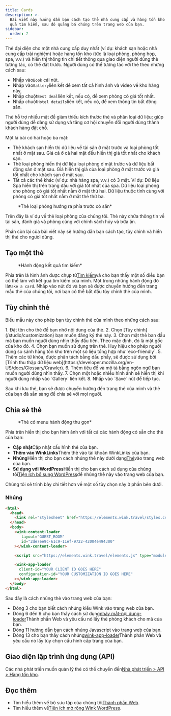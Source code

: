 ```yaml
---
title: Cards
description: >-
  Bài viết này hướng dẫn bạn cách tạo thẻ nhà cung cấp và hàng tồn kho từ kết
  quả tìm kiếm, sau đó quảng bá chúng trên trang web của bạn.
sidebar:
  order: 7
---
```


Thẻ đại diện cho một nhà cung cấp duy nhất (ví dụ: khách sạn hoặc nhà cung cấp trải nghiệm) hoặc hàng tồn kho (tức là loại phòng, phòng họp, spa, v.v.) và hiển thị thông tin chi tiết thông qua giao diện người dùng thẻ tương tác, có thể đặt trước.
Người dùng có thể tương tác với thẻ theo những cách sau:

* Nhấp vào`Book` cái nút.
* Nhấp vào`Gallery`liên kết để xem tất cả hình ảnh và video về kho hàng này.
* Nhấp chuột`Best deal`liên kết, nếu có, để xem phòng có giá tốt nhất.
* Nhấp chuột`Hotel details`liên kết, nếu có, để xem thông tin bất động sản.

Thẻ hỗ trợ nhiều mặt để giảm thiểu kích thước thẻ và phân loại dữ liệu; giúp người dùng dễ dàng sử dụng và tăng cơ hội chuyển đổi người dùng thành khách hàng đặt chỗ.

Một lá bài có hai hoặc ba mặt:

* Thẻ khách sạn hiển thị dữ liệu về tài sản ở mặt trước và loại phòng tốt nhất ở mặt sau. Giá cả ở cả hai mặt đều hiển thị giá tốt nhất cho khách sạn.
* Thẻ loại phòng hiển thị dữ liệu loại phòng ở mặt trước và dữ liệu bất động sản ở mặt sau. Giá hiển thị giá của loại phòng ở mặt trước và giá tốt nhất cho khách sạn ở mặt sau.
* Tất cả các thẻ khác (ví dụ: nhà hàng spa, v.v.) có 3 mặt. Ví dụ: Dữ liệu Spa hiển thị trên trang đầu với giá tốt nhất của spa. Dữ liệu loại phòng cho phòng có giá tốt nhất nằm ở mặt thứ hai. Dữ liệu thuộc tính cùng với phòng có giá tốt nhất nằm ở mặt thẻ thứ ba.

<figure>
  <CloudinaryImage width="350" height="829" resize="scale" quality="best" alt="Xem trước thẻ" src="academy/card-example" errorImage="noimage_opaque_nyrtl0.png" />

  <figcaption>*Thẻ loại phòng hướng ra phía trước có sẵn*</figcaption>
</figure>


Trên đây là ví dụ về thẻ loại phòng của chúng tôi. Thẻ này chứa thông tin về tài sản, đánh giá và phòng cùng với chính sách hủy và bữa ăn.

Phần còn lại của bài viết này sẽ hướng dẫn bạn cách tạo, tùy chỉnh và hiển thị thẻ cho người dùng.

## Tạo một thẻ

<figure>
  <CloudinaryImage width="350" height="238" resize="scale" quality="best" alt="Hành động" src="academy/inventory-actions" errorImage="noimage_opaque_nyrtl0.png" />

  <figcaption>*Hành động kết quả tìm kiếm*</figcaption>
</figure>


Phía trên là hình ảnh được chụp từ[Tìm kiếm](/studio/search)và cho bạn thấy một số điều bạn có thể làm với kết quả tìm kiếm của mình. Một trong những hành động đó là`Make a card`.
Nhấp vào nút đó và bạn sẽ được chuyển hướng đến trang mẫu thẻ của chúng tôi, nơi bạn có thể bắt đầu tùy chỉnh thẻ của mình.

## Tùy chỉnh thẻ

Biểu mẫu này cho phép bạn tùy chỉnh thẻ của mình theo những cách sau:

<Steps>
  1. Đặt tên cho thẻ để bạn nhớ nội dung của thẻ.
  2. Chọn [Tùy chỉnh](/studio/customization) bạn muốn đăng ký thẻ này.
  3. Chọn mặt thẻ ban đầu mà bạn muốn người dùng nhìn thấy đầu tiên. Theo mặc định, đó là mặt gốc của kho đó.
  4. Chọn <Badge text="badge" variant="tip" size="small" /> bạn muốn sử dụng trên thẻ. Huy hiệu cho phép người dùng so sánh hàng tồn kho trên một số liệu tổng hợp như `eco-friendly`.
  5. Thêm các từ khóa, được phân tách bằng dấu phẩy, sẽ được sử dụng bởi [Trình thu thập dữ liệu web](https://developer.mozilla.org/en-US/docs/Glossary/Crawler).
  6. Thêm tiêu đề và mô tả bằng ngôn ngữ bạn muốn người dùng nhìn thấy.
  7. Chọn một hoặc nhiều hình ảnh sẽ hiển thị khi người dùng nhấp vào `Gallery` liên kết.
  8. Nhấp vào `Save` nút để tiếp tục.
</Steps>


Sau khi lưu thẻ, bạn sẽ được chuyển hướng đến trang thẻ của mình và thẻ của bạn đã sẵn sàng để chia sẻ với mọi người.

## Chia sẻ thẻ

<figure>
  <CloudinaryImage width="350" height="857" resize="scale" quality="best" alt="Thẻ" src="academy/card-actions" errorImage="noimage_opaque_nyrtl0.png" />

  <figcaption>*Thẻ có menu hành động thu gọn*</figcaption>
</figure>


Phía trên hiển thị cho bạn hình ảnh với tất cả các hành động có sẵn cho thẻ của bạn:

* **Cập nhật**Cập nhật cấu hình thẻ của bạn.
* **Thêm vào WinkLinks**Thêm thẻ vào tài khoản WinkLinks của bạn.
* **Nhúng**Hiển thị cho bạn cách nhúng thẻ này dưới dạng[Thẻ](/developers/web-components/#content-loader)vào trang web của bạn.
* **Sử dụng với WordPress**Hiển thị cho bạn cách sử dụng của chúng tôi[Tiện ích bổ sung WordPress](/developers/wordpress)để nhúng thẻ này vào trang web của bạn.

Chúng tôi sẽ trình bày chi tiết hơn về một số tùy chọn này ở phần bên dưới.

### Nhúng

```html {3, 6-9, 11, 13-16}
<html>
  <head>
    <link rel="stylesheet" href="https://elements.wink.travel/styles.css"></link>
  </head>
  <body>
    <wink-content-loader
       layout="GUEST_ROOM"
       id="2de7ee9c-61c9-11ef-9722-42004e494300"
    ></wink-content-loader>

    <script src="https://elements.wink.travel/elements.js" type="module" defer></script>

    <wink-app-loader
      client-id="YOUR CLIENT ID GOES HERE"
      configuration-id="YOUR CUSTOMIZATION ID GOES HERE"
    ></wink-app-loader>
  </body>
</html>
```

Sau đây là cách nhúng thẻ vào trang web của bạn:

* Dòng 3 cho bạn biết cách nhúng kiểu Wink vào trang web của bạn.
* Dòng 6 đến 9 cho bạn thấy cách sử dụng[nháy mắt-nội dung-loader](/developers/web-components/#content-loader)Thành phần Web và yêu cầu nó lấy thẻ phòng khách cho mã của bạn.
* Dòng 11 hướng dẫn bạn cách nhúng Javascript vào trang web của bạn.
* Dòng 13 cho bạn thấy cách nhúng[wink-app-loader](/developers/web-components/#application-loader)Thành phần Web và yêu cầu nó lấy tùy chọn cấu hình cấp trang của bạn.

## Giao diện lập trình ứng dụng (API)

Các nhà phát triển muốn quản lý thẻ có thể chuyển đến[Nhà phát triển > API > Hàng tồn kho](/developers/apis/#inventory-api).

## Đọc thêm

* Tìm hiểu thêm về bộ sưu tập của chúng tôi[Thành phần Web](/developers/web-components).
* Tìm hiểu thêm về[Tiện ích mở rộng Wink WordPress](/developers/wordpress).

